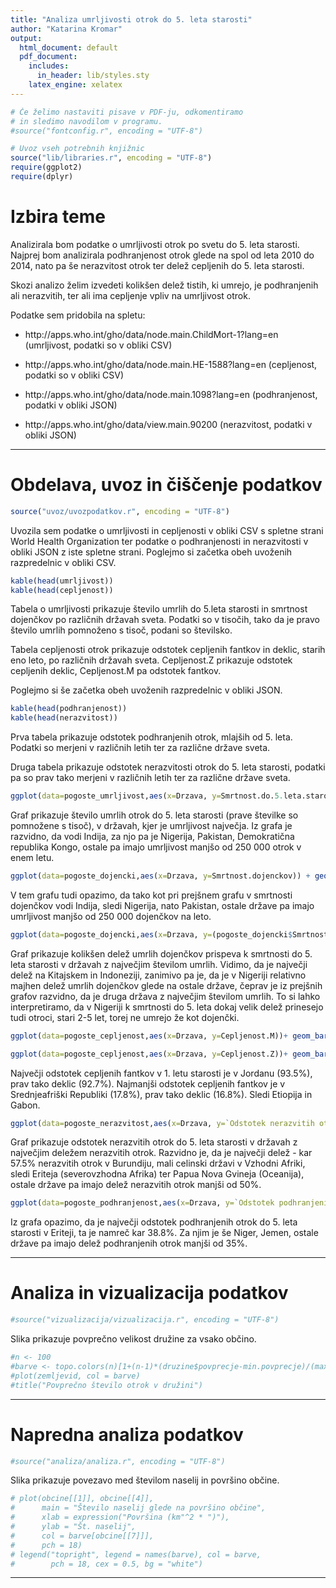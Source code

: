 ```yaml
---
title: "Analiza umrljivosti otrok do 5. leta starosti"
author: "Katarina Kromar"
output:
  html_document: default
  pdf_document:
    includes:
      in_header: lib/styles.sty
    latex_engine: xelatex
---    
```


```r
# Če želimo nastaviti pisave v PDF-ju, odkomentiramo
# in sledimo navodilom v programu.
#source("fontconfig.r", encoding = "UTF-8")

# Uvoz vseh potrebnih knjižnic
source("lib/libraries.r", encoding = "UTF-8")
require(ggplot2)
require(dplyr)
```

# Izbira teme

Analizirala bom podatke o umrljivosti otrok po svetu do 5. leta starosti. Najprej bom analizirala podhranjenost otrok glede na spol od leta 2010 do 2014, nato pa še nerazvitost otrok ter delež cepljenih do 5. leta starosti.

Skozi analizo želim izvedeti kolikšen delež tistih, ki umrejo, je podhranjenih ali nerazvitih, ter ali ima cepljenje vpliv na umrljivost otrok.

Podatke sem pridobila na spletu:

* http://apps.who.int/gho/data/node.main.ChildMort-1?lang=en (umrljivost, podatki so v obliki CSV)

* http://apps.who.int/gho/data/node.main.HE-1588?lang=en (cepljenost, podatki so v obliki CSV)

* http://apps.who.int/gho/data/node.main.1098?lang=en (podhranjenost, podatki v obliki JSON)

* http://apps.who.int/gho/data/view.main.90200 (nerazvitost, podatki v obliki JSON)

***

# Obdelava, uvoz in čiščenje podatkov

```r
source("uvoz/uvozpodatkov.r", encoding = "UTF-8")
```

Uvozila sem podatke o umrljivosti in cepljenosti v obliki CSV s spletne strani World Health Organization ter podatke o podhranjenosti in nerazvitosti v obliki JSON
z iste spletne strani. Poglejmo si začetka obeh uvoženih razpredelnic v obliki CSV.

```r
kable(head(umrljivost))
kable(head(cepljenost))
```


Tabela o umrljivosti prikazuje število umrlih do 5.leta starosti in smrtnost dojenčkov po različnih državah sveta. Podatki so v tisočih, tako da je pravo število umrlih pomnoženo s tisoč, podani so številsko.

Tabela \ref{fig:razpredelnice} cepljenosti otrok prikazuje odstotek cepljenih fantkov in deklic, starih eno leto, po različnih državah sveta. Cepljenost.Z prikazuje odstotek cepljenih deklic, Cepljenost.M pa odstotek fantkov.


Poglejmo si še začetka obeh uvoženih razpredelnic v obliki JSON.

```r
kable(head(podhranjenost))
kable(head(nerazvitost))
```

Prva tabela prikazuje odstotek podhranjenih otrok, mlajših od 5. leta. Podatki so merjeni v različnih letih ter za različne države sveta.

Druga tabela prikazuje odstotek nerazvitosti otrok do 5. leta starosti, podatki pa so prav tako merjeni v različnih letih ter za različne države sveta.


```r
ggplot(data=pogoste_umrljivost,aes(x=Drzava, y=Smrtnost.do.5.leta.starosti)) + geom_point(colour='red',size=4)
```

Graf prikazuje število umrlih otrok do 5. leta starosti (prave številke so pomnožene s tisoč), v državah, kjer je umrljivost največja. Iz grafa je razvidno, da vodi Indija, za njo pa je Nigerija, Pakistan, Demokratična republika Kongo, ostale pa imajo umrljivost manjšo od 250 000 otrok v enem letu.

```r
ggplot(data=pogoste_dojencki,aes(x=Drzava, y=Smrtnost.dojenckov)) + geom_point(colour='red',size=4)
```

V tem grafu tudi opazimo, da tako kot pri prejšnem grafu v smrtnosti dojenčkov vodi Indija, sledi Nigerija, nato Pakistan, ostale države pa imajo umrljivost manjšo  od 250 000 dojenčkov na leto.


```r
ggplot(data=pogoste_dojencki,aes(x=Drzava, y=(pogoste_dojencki$Smrtnost.dojenckov/pogoste_dojencki$Smrtnost.do.5.leta.starosti)*100)) + geom_point(colour='red',size=4)+ ylab("Delež umrlih dojenčkov")
```


Graf prikazuje kolikšen delež umrlih dojenčkov prispeva k smrtnosti do 5. leta starosti v državah z največjim številom umrlih. Vidimo, da je največji delež na Kitajskem in Indoneziji, zanimivo pa je, da je v Nigeriji relativno majhen delež umrlih dojenčkov glede na ostale države, čeprav je iz prejšnih grafov razvidno, da je druga država z največjim številom umrlih. To si lahko interpretiramo, da v Nigeriji k smrtnosti do 5. leta dokaj velik delež prinesejo tudi otroci, stari 2-5 let, torej ne umrejo že kot dojenčki.


```r
ggplot(data=pogoste_cepljenost,aes(x=Drzava, y=Cepljenost.M))+ geom_bar(fill='blue', stat= "identity")
```



```r
ggplot(data=pogoste_cepljenost,aes(x=Drzava, y=Cepljenost.Z))+ geom_bar(fill='pink', stat= "identity")
```


Največji odstotek cepljenih fantkov v 1. letu starosti je v Jordanu (93.5%), prav tako deklic (92.7%). Najmanjši odstotek cepljenih fantkov je v Srednjeafriški Republiki (17.8%), prav tako deklic (16.8%). Sledi Etiopija in Gabon.


```r
ggplot(data=pogoste_nerazvitost,aes(x=Drzava, y=`Odstotek nerazvitih otrok`)) + geom_point(colour='red',size=4)
```

Graf prikazuje odstotek nerazvitih otrok do 5. leta starosti v državah z največjim deležem nerazvitih otrok. Razvidno je, da je največji delež - kar 57.5% nerazvitih otrok v Burundiju, mali celinski državi v Vzhodni Afriki, sledi Eriteja (severovzhodna Afrika) ter Papua Nova Gvineja (Oceanija), ostale države pa imajo delež nerazvitih otrok manjši od 50%.


```r
ggplot(data=pogoste_podhranjenost,aes(x=Drzava, y=`Odstotek podhranjenih otrok`))+ geom_point(colour='green', size= 4)
```

Iz grafa opazimo, da je največji odstotek podhranjenih otrok do 5. leta starosti v Eriteji, ta je namreč kar 38.8%. Za njim je še Niger, Jemen, ostale države pa imajo delež podhranjenih otrok manjši od 35%.



***

# Analiza in vizualizacija podatkov

```r
#source("vizualizacija/vizualizacija.r", encoding = "UTF-8")
```

Slika \ref{fig:zemljevid} prikazuje povprečno velikost družine za vsako občino.

```r

#n <- 100
#barve <- topo.colors(n)[1+(n-1)*(druzine$povprecje-min.povprecje)/(max.povprecje-min.povprecje)]
#plot(zemljevid, col = barve)
#title("Povprečno število otrok v družini")
```

***

# Napredna analiza podatkov

```r
#source("analiza/analiza.r", encoding = "UTF-8")
```

Slika \ref{fig:graf} prikazuje povezavo med številom naselij in površino občine.

```r
# plot(obcine[[1]], obcine[[4]],
#      main = "Število naselij glede na površino občine",
#      xlab = expression("Površina (km"^2 * ")"),
#      ylab = "Št. naselij",
#      col = barve[obcine[[7]]],
#      pch = 18)
# legend("topright", legend = names(barve), col = barve,
#        pch = 18, cex = 0.5, bg = "white")
```

***